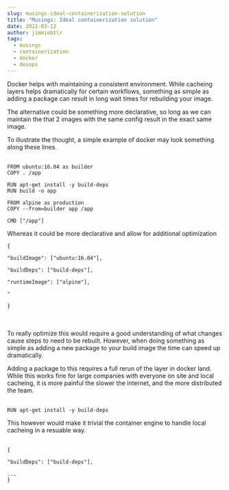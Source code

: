 ```yaml
---
slug: musings-ideal-containerization-solution
title: "Musings: Ideal containerization solution"
date: 2021-03-12
author: jimmiebtlr
tags:
  - musings
  - containerization
  - docker
  - devops
---
```

Docker helps with maintaining a consistent environment.  While cacheing layers helps dramatically for certain workflows, something as simple as adding a package can result in long wait times for rebuilding your image.

The alternative could be something more declarative, so long as we can maintain the that 2 images with the same config result in the exact same image.

To illustrate the thought, a simple example of docker may look something along these lines.

\
`FROM ubuntu:16.04 as builder`\
`COPY . /app`

`RUN apt-get install -y build-deps`\
`RUN build -o app`

`FROM alpine as production`\
`COPY --from=builder app /app`

`CMD ["/app"]`



Whereas it could be more declarative and allow for additional optimization

`{`

`"buildImage": ["ubuntu:16.04"],`

`"buildDeps": ["build-deps"],`

`"runtimeImage": ["alpine"],`

`"`

`}`

\
\
To really optimize this would require a good understanding of what changes cause steps to need to be rebuilt. However, when doing something as simple as adding a new package to your build image the time can speed up dramatically.  

Adding a package to this requires a full rerun of the layer in docker land.  While this works fine for large companies with everyone on site and local cacheing, it is more painful the slower the internet, and the more distributed the team.

\
`RUN apt-get install -y build-deps`

This however would make it trivial the container engine to handle local cacheing in a resuable way.

\
`{`

`"buildDeps": ["build-deps"],`

`...`\
`}`